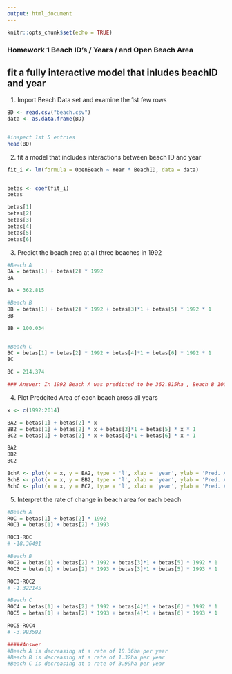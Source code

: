 ```yaml
---
output: html_document
---
```


```r
knitr::opts_chunk$set(echo = TRUE)
```

### Homework 1 Beach ID's / Years / and Open Beach Area
## fit a fully interactive model that inludes beachID and year


1. Import Beach Data set and examine the 1st few rows
```r
BD <- read.csv("beach.csv")
data <- as.data.frame(BD)


#inspect 1st 5 entries
head(BD)
```

2. fit a model that includes interactions between beach ID and year

```r
fit_i <- lm(formula = OpenBeach ~ Year * BeachID, data = data)


betas <- coef(fit_i)
betas

betas[1]
betas[2]
betas[3]
betas[4]
betas[5]
betas[6]
```

3. Predict the beach area at all three beaches in 1992

```r
#Beach A  
BA = betas[1] + betas[2] * 1992
BA

BA = 362.815

#Beach B
BB = betas[1] + betas[2] * 1992 + betas[3]*1 + betas[5] * 1992 * 1
BB

BB = 100.034


#Beach C
BC = betas[1] + betas[2] * 1992 + betas[4]*1 + betas[6] * 1992 * 1
BC

BC = 214.374

### Answer: In 1992 Beach A was predicted to be 362.815ha , Beach B 100.034ha , and Beach C 214.374
```

4. Plot Predcited Area of each beach aross all years

```r
x <- c(1992:2014)

BA2 = betas[1] + betas[2] * x 
BB2 = betas[1] + betas[2] * x + betas[3]*1 + betas[5] * x * 1
BC2 = betas[1] + betas[2] * x + betas[4]*1 + betas[6] * x * 1

BA2
BB2
BC2

BchA <- plot(x = x, y = BA2, type = 'l', xlab = 'year', ylab = 'Pred. Area A')
BchB <- plot(x = x, y = BB2, type = 'l', xlab = 'year', ylab = 'Pred. Area B')
BchC <- plot(x = x, y = BC2, type = 'l', xlab = 'year', ylab = 'Pred. Area C')
```

5. Interpret the rate of change in beach area for each beach

```r
#Beach A  
ROC = betas[1] + betas[2] * 1992
ROC1 = betas[1] + betas[2] * 1993

ROC1-ROC
# -18.36491

#Beach B
ROC2 = betas[1] + betas[2] * 1992 + betas[3]*1 + betas[5] * 1992 * 1
ROC3 = betas[1] + betas[2] * 1993 + betas[3]*1 + betas[5] * 1993 * 1

ROC3-ROC2
# -1.322145

#Beach C
ROC4 = betas[1] + betas[2] * 1992 + betas[4]*1 + betas[6] * 1992 * 1
ROC5 = betas[1] + betas[2] * 1993 + betas[4]*1 + betas[6] * 1993 * 1

ROC5-ROC4
# -3.993592

#####Answer
#Beach A is decreasing at a rate of 18.36ha per year
#Beach B is decreasing at a rate of 1.32ha per year
#Beach C is decreasing at a rate of 3.99ha per year
```
